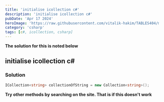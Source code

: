 ---
title: 'initialise icollection c#'
description: 'initialise icollection c#'
pubDate: 'Apr 17 2024'
heroImage: 'https://raw.githubusercontent.com/vitalik-hakim/TABLES404/main/error_b/c%23.png'
category: 'csharp'
tags: [c#, icollection, csharp]
---

**The solution for this is noted below**

## initialise icollection c#

### Solution

```csharp
ICollection<string> collectionOfString = new Collection<string>();
```
**Try other methods by searching on the site. That is if this doesn't work**
